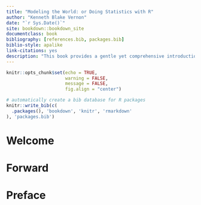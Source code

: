 ```yaml
--- 
title: "Modeling the World: or Doing Statistics with R"
author: "Kenneth Blake Vernon"
date: "`r Sys.Date()`"
site: bookdown::bookdown_site
documentclass: book
bibliography: [references.bib, packages.bib]
biblio-style: apalike
link-citations: yes
description: "This book provides a gentle yet comprehensive introduction to doing basic statistics in R."
---
```


```r

knitr::opts_chunk$set(echo = TRUE,
                      warning = FALSE,
                      message = FALSE,
                      fig.align = "center")

```

```r
# automatically create a bib database for R packages
knitr::write_bib(c(
  .packages(), 'bookdown', 'knitr', 'rmarkdown'
), 'packages.bib')
```

# Welcome {-}

# Forward {-}

# Preface {-}